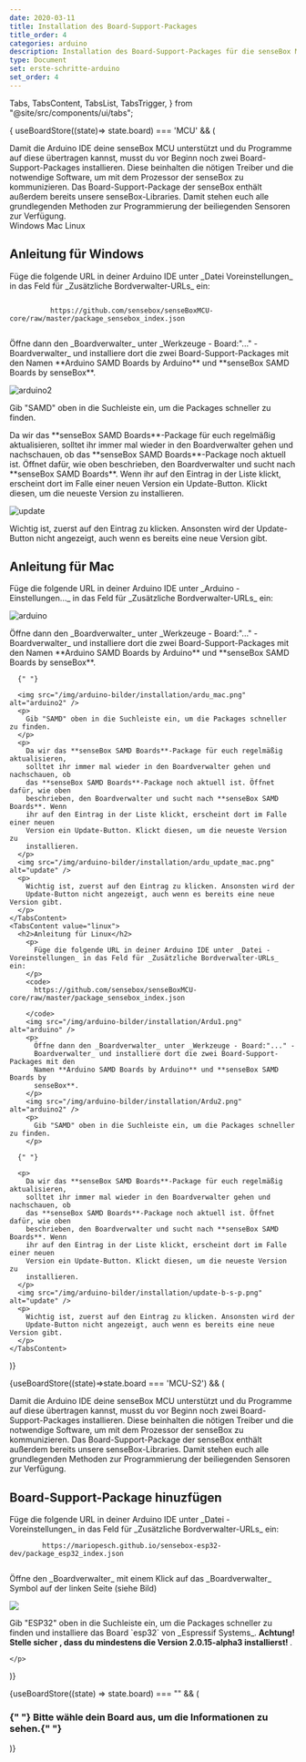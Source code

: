 ```yaml
---
date: 2020-03-11
title: Installation des Board-Support-Packages
title_order: 4
categories: arduino
description: Installation des Board-Support-Packages für die senseBox MCU
type: Document
set: erste-schritte-arduino
set_order: 4
---
```


  Tabs,
  TabsContent,
  TabsList,
  TabsTrigger,
} from "@site/src/components/ui/tabs";

<Layout title="Installation des Board-Support-Packages">

{ useBoardStore((state)=> state.board) === 'MCU' && (

<div>
  <div class="description">
    Damit die Arduino IDE deine senseBox MCU unterstützt und du Programme auf
    diese übertragen kannst, musst du vor Beginn noch zwei
    Board-Support-Packages installieren. Diese beinhalten die nötigen Treiber
    und die notwendige Software, um mit dem Prozessor der senseBox zu
    kommunizieren. Das Board-Support-Package der senseBox enthält außerdem
    bereits unsere senseBox-Libraries. Damit stehen euch alle grundlegenden
    Methoden zur Programmierung der beiliegenden Sensoren zur Verfügung.
  </div>
  <Tabs defaultValue="windows">
    <TabsList>
      <TabsTrigger value="windows">Windows</TabsTrigger>
      <TabsTrigger value="mac">Mac</TabsTrigger>
      <TabsTrigger value="linux">Linux</TabsTrigger>
    </TabsList>
    <TabsContent value="windows">
       <h2>Anleitung für Windows</h2>
        <p>
          Füge die folgende URL in deiner Arduino IDE unter _Datei Voreinstellungen_
          in das Feld für _Zusätzliche Bordverwalter-URLs_ ein:
        </p>
        <code>
          https://github.com/sensebox/senseBoxMCU-core/raw/master/package_sensebox_index.json
        </code>
        <imr src="img/arduino-bilder/installation/Ardu1.png" alt="arduino" />
        <p>
          Öffne dann den _Boardverwalter_ unter _Werkzeuge - Board:"..." -
          Boardverwalter_ und installiere dort die zwei Board-Support-Packages mit den
          Namen **Arduino SAMD Boards by Arduino** und **senseBox SAMD Boards by
          senseBox**.
        </p>
        <img src="/img/arduino-bilder/installation/Ardu2.png" alt="arduino2" />
        <p>
          Gib "SAMD" oben in die Suchleiste ein, um die Packages schneller zu finden.
        </p>
        <p>
          Da wir das **senseBox SAMD Boards**-Package für euch regelmäßig
          aktualisieren, solltet ihr immer mal wieder in den Boardverwalter gehen und
          nachschauen, ob das **senseBox SAMD Boards**-Package noch aktuell ist.
          Öffnet dafür, wie oben beschrieben, den Boardverwalter und sucht nach
          **senseBox SAMD Boards**. Wenn ihr auf den Eintrag in der Liste klickt,
          erscheint dort im Falle einer neuen Version ein Update-Button. Klickt
          diesen, um die neueste Version zu installieren.
        </p>
        <img src="/img/arduino-bilder/installation/update-b-s-p.png" alt="update" />
        <p>
          Wichtig ist, zuerst auf den Eintrag zu klicken. Ansonsten wird der
          Update-Button nicht angezeigt, auch wenn es bereits eine neue Version gibt.
        </p>
    </TabsContent>
    <TabsContent value="mac">
      <h2>Anleitung für Mac</h2>
      <p>
        Füge die folgende URL in deiner Arduino IDE unter _Arduino - Einstellungen..._
        in das Feld für _Zusätzliche Bordverwalter-URLs_ ein:
      </p>
      <img src="/img/arduino-bilder/installation/Ardu1.png" alt="arduino" />
      <p>
        Öffne dann den _Boardverwalter_ unter _Werkzeuge - Board:"..." -
        Boardverwalter_ und installiere dort die zwei Board-Support-Packages mit den
        Namen **Arduino SAMD Boards by Arduino** und **senseBox SAMD Boards by
        senseBox**.
      </p>

      {" "}

      <img src="/img/arduino-bilder/installation/ardu_mac.png" alt="arduino2" />
      <p>
        Gib "SAMD" oben in die Suchleiste ein, um die Packages schneller zu finden.
      </p>
      <p>
        Da wir das **senseBox SAMD Boards**-Package für euch regelmäßig aktualisieren,
        solltet ihr immer mal wieder in den Boardverwalter gehen und nachschauen, ob
        das **senseBox SAMD Boards**-Package noch aktuell ist. Öffnet dafür, wie oben
        beschrieben, den Boardverwalter und sucht nach **senseBox SAMD Boards**. Wenn
        ihr auf den Eintrag in der Liste klickt, erscheint dort im Falle einer neuen
        Version ein Update-Button. Klickt diesen, um die neueste Version zu
        installieren.
      </p>
      <img src="/img/arduino-bilder/installation/ardu_update_mac.png" alt="update" />
      <p>
        Wichtig ist, zuerst auf den Eintrag zu klicken. Ansonsten wird der
        Update-Button nicht angezeigt, auch wenn es bereits eine neue Version gibt.
      </p>
    </TabsContent>
    <TabsContent value="linux">
      <h2>Anleitung für Linux</h2>
        <p>
          Füge die folgende URL in deiner Arduino IDE unter _Datei - Voreinstellungen_ in das Feld für _Zusätzliche Bordverwalter-URLs_ ein:
        </p>
        <code>
          https://github.com/sensebox/senseBoxMCU-core/raw/master/package_sensebox_index.json

        </code>
        <img src="/img/arduino-bilder/installation/Ardu1.png" alt="arduino" />
        <p>
          Öffne dann den _Boardverwalter_ unter _Werkzeuge - Board:"..." -
          Boardverwalter_ und installiere dort die zwei Board-Support-Packages mit den
          Namen **Arduino SAMD Boards by Arduino** und **senseBox SAMD Boards by
          senseBox**.
        </p>
        <img src="/img/arduino-bilder/installation/Ardu2.png" alt="arduino2" />
        <p>
          Gib "SAMD" oben in die Suchleiste ein, um die Packages schneller zu finden.
        </p>

      {" "}

      <p>
        Da wir das **senseBox SAMD Boards**-Package für euch regelmäßig aktualisieren,
        solltet ihr immer mal wieder in den Boardverwalter gehen und nachschauen, ob
        das **senseBox SAMD Boards**-Package noch aktuell ist. Öffnet dafür, wie oben
        beschrieben, den Boardverwalter und sucht nach **senseBox SAMD Boards**. Wenn
        ihr auf den Eintrag in der Liste klickt, erscheint dort im Falle einer neuen
        Version ein Update-Button. Klickt diesen, um die neueste Version zu
        installieren.
      </p>
      <img src="/img/arduino-bilder/installation/update-b-s-p.png" alt="update" />
      <p>
        Wichtig ist, zuerst auf den Eintrag zu klicken. Ansonsten wird der
        Update-Button nicht angezeigt, auch wenn es bereits eine neue Version gibt.
      </p>
    </TabsContent>

  </Tabs>
</div>
)}

{useBoardStore((state)=>state.board === 'MCU-S2') && (

  <div>
    <div class="description">
    Damit die Arduino IDE deine senseBox MCU unterstützt und du Programme auf diese übertragen kannst, musst du vor Beginn noch zwei Board-Support-Packages installieren. Diese beinhalten die nötigen Treiber und die notwendige Software, um mit dem Prozessor der senseBox zu kommunizieren. Das Board-Support-Package der senseBox enthält außerdem bereits unsere senseBox-Libraries. Damit stehen euch alle grundlegenden Methoden zur Programmierung der beiliegenden Sensoren zur Verfügung.
    </div>
    <h2> Board-Support-Package hinuzfügen</h2>
    <p>
      Füge die folgende URL in deiner Arduino IDE unter _Datei - Voreinstellungen_ in das Feld für _Zusätzliche Bordverwalter-URLs_ ein:<br/>
      <code>
        https://mariopesch.github.io/sensebox-esp32-dev/package_esp32_index.json
      </code>
    </p>
    <p>
    Öffne den _Boardverwalter_ mit einem Klick auf das _Boardverwalter_ Symbol auf der linken Seite (siehe Bild)
    </p>
    <img src="/img/arduino-bilder/installation/arduino-boards.png"/>
    <p>
    Gib "ESP32" oben in die Suchleiste ein, um die Packages schneller zu finden und installiere das Board `esp32` von _Espressif Systems_. <b>Achtung! Stelle sicher , dass du mindestens die Version 2.0.15-alpha3 installierst! </b>.

    </p>

  </div>
)}

{useBoardStore((state) => state.board) === "" && (

<div className="flex justify-center items-baseline">
  <h3 className="text-center m-5">
    {" "}
    Bitte wähle dein Board aus, um die Informationen zu sehen.{" "}
  </h3>
  <BoardDropdown />
</div>
)}
</Layout>
